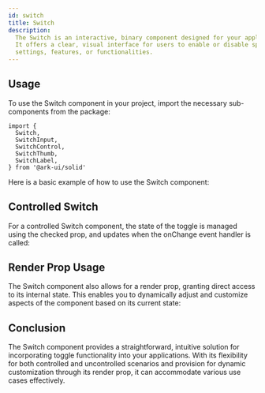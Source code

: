```yaml
---
id: switch
title: Switch
description:
  The Switch is an interactive, binary component designed for your applications.
  It offers a clear, visual interface for users to enable or disable specific
  settings, features, or functionalities.
---
```



## Usage

To use the Switch component in your project, import the necessary sub-components
from the package:

```tsx
import {
  Switch,
  SwitchInput,
  SwitchControl,
  SwitchThumb,
  SwitchLabel,
} from '@ark-ui/solid'
```

Here is a basic example of how to use the Switch component:

<Story id="Basic" />

## Controlled Switch

For a controlled Switch component, the state of the toggle is managed using the
checked prop, and updates when the onChange event handler is called:

<Story id="Controlled" />

## Render Prop Usage

The Switch component also allows for a render prop, granting direct access to
its internal state. This enables you to dynamically adjust and customize aspects
of the component based on its current state:

<Story id="RenderProp" />

## Conclusion

The Switch component provides a straightforward, intuitive solution for
incorporating toggle functionality into your applications. With its flexibility
for both controlled and uncontrolled scenarios and provision for dynamic
customization through its render prop, it can accommodate various use cases
effectively.
